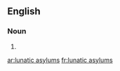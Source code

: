 ==English==

===Noun===
{{head|en|noun plural form|head=[[lunatic]] [[asylum]]s}}

# {{plural of|lunatic asylum|lang=en}}

[[ar:lunatic asylums]]
[[fr:lunatic asylums]]